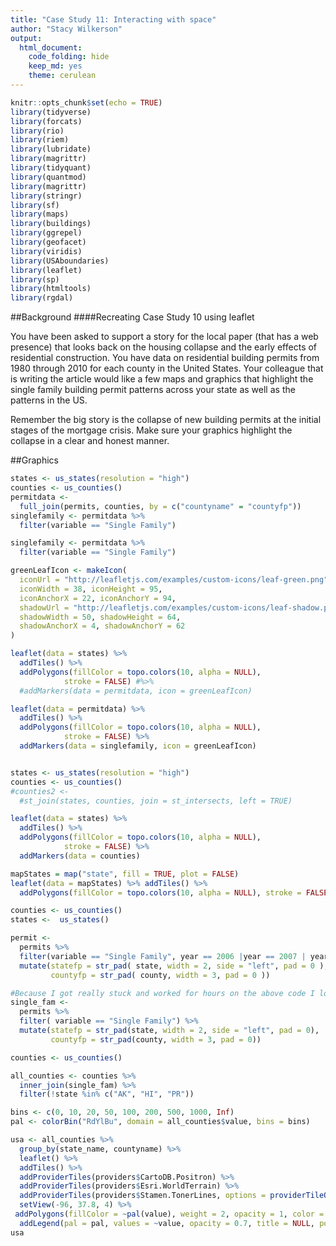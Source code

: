 ```yaml
---
title: "Case Study 11: Interacting with space"
author: "Stacy Wilkerson"
output: 
  html_document:
    code_folding: hide
    keep_md: yes
    theme: cerulean  
---
```


```r
knitr::opts_chunk$set(echo = TRUE)
library(tidyverse)
library(forcats)
library(rio)
library(riem)
library(lubridate)
library(magrittr)
library(tidyquant)
library(quantmod)
library(magrittr)
library(stringr)
library(sf)
library(maps)
library(buildings)
library(ggrepel)
library(geofacet)
library(viridis)
library(USAboundaries)
library(leaflet)
library(sp)
library(htmltools)
library(rgdal)
```


##Background 
####Recreating Case Study 10 using leaflet

You have been asked to support a story for the local paper (that has a web presence) that looks back on the housing collapse and the early effects of residential construction. You have data on residential building permits from 1980 through 2010 for each county in the United States. Your colleague that is writing the article would like a few maps and graphics that highlight the single family building permit patterns across your state as well as the patterns in the US.

Remember the big story is the collapse of new building permits at the initial stages of the mortgage crisis. Make sure your graphics highlight the collapse in a clear and honest manner.

##Graphics

```r
states <- us_states(resolution = "high")
counties <- us_counties()
permitdata <-
  full_join(permits, counties, by = c("countyname" = "countyfp"))
singlefamily <- permitdata %>%
  filter(variable == "Single Family")

singlefamily <- permitdata %>%
  filter(variable == "Single Family")

greenLeafIcon <- makeIcon(
  iconUrl = "http://leafletjs.com/examples/custom-icons/leaf-green.png",
  iconWidth = 38, iconHeight = 95,
  iconAnchorX = 22, iconAnchorY = 94,
  shadowUrl = "http://leafletjs.com/examples/custom-icons/leaf-shadow.png",
  shadowWidth = 50, shadowHeight = 64,
  shadowAnchorX = 4, shadowAnchorY = 62
)

leaflet(data = states) %>% 
  addTiles() %>%
  addPolygons(fillColor = topo.colors(10, alpha = NULL), 
            stroke = FALSE) #%>%
  #addMarkers(data = permitdata, icon = greenLeafIcon)
```

```r
leaflet(data = permitdata) %>% 
  addTiles() %>%
  addPolygons(fillColor = topo.colors(10, alpha = NULL), 
            stroke = FALSE) %>%
  addMarkers(data = singlefamily, icon = greenLeafIcon)


states <- us_states(resolution = "high")
counties <- us_counties()
#counties2 <- 
  #st_join(states, counties, join = st_intersects, left = TRUE)

leaflet(data = states) %>% 
  addTiles() %>%
  addPolygons(fillColor = topo.colors(10, alpha = NULL), 
            stroke = FALSE) %>%
  addMarkers(data = counties)

mapStates = map("state", fill = TRUE, plot = FALSE)
leaflet(data = mapStates) %>% addTiles() %>%
  addPolygons(fillColor = topo.colors(10, alpha = NULL), stroke = FALSE)

```

```r
counties <- us_counties()
states <-  us_states()

permit <- 
  permits %>% 
  filter(variable == "Single Family", year == 2006 |year == 2007 | year == 2008 | year == 2009 | year == 2010, StateAbbr != "AK", StateAbbr != "HI") %>%
  mutate(statefp = str_pad( state, width = 2, side = "left", pad = 0 ),
         countyfp = str_pad( county, width = 3, pad = 0 ))
```





```r
#Because I got really stuck and worked for hours on the above code I looked at code from Makayla Torsak. 
single_fam <-
  permits %>%
  filter( variable == "Single Family") %>%
  mutate(statefp = str_pad(state, width = 2, side = "left", pad = 0),
         countyfp = str_pad(county, width = 3, pad = 0))

counties <- us_counties()

all_counties <- counties %>%
  inner_join(single_fam) %>%
  filter(!state %in% c("AK", "HI", "PR"))

bins <- c(0, 10, 20, 50, 100, 200, 500, 1000, Inf)
pal <- colorBin("RdYlBu", domain = all_counties$value, bins = bins)

usa <- all_counties %>%
  group_by(state_name, countyname) %>%
  leaflet() %>%
  addTiles() %>%
  addProviderTiles(providers$CartoDB.Positron) %>%
  addProviderTiles(providers$Esri.WorldTerrain) %>%
  addProviderTiles(providers$Stamen.TonerLines, options = providerTileOptions(opacity = 0.35)) %>%
  setView(-96, 37.8, 4) %>%
 addPolygons(fillColor = ~pal(value), weight = 2, opacity = 1, color = "white", dashArray = "3", fillOpacity = 0.7,highlight = highlightOptions(weight = 5, color = "black", dashArray = "", fillOpacity = 0.7, bringToFront = TRUE)) %>%
  addLegend(pal = pal, values = ~value, opacity = 0.7, title = NULL, position = "bottomright")
usa
```


